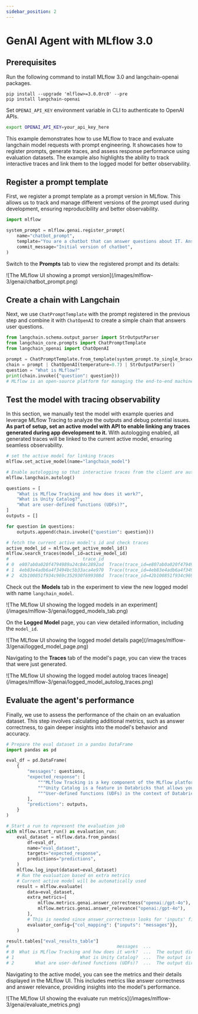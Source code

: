 ```yaml
---
sidebar_position: 2
---
```



# GenAI Agent with MLflow 3.0

## Prerequisites
Run the following command to install MLflow 3.0 and langchain-openai packages.
```
pip install --upgrade 'mlflow>=3.0.0rc0' --pre
pip install langchain-openai
```

Set `OPENAI_API_KEY` environment variable in CLI to authenticate to OpenAI APIs.
```bash
export OPENAI_API_KEY=your_api_key_here
```

This example demonstrates how to use MLflow to trace and evaluate langchain model requests with prompt engineering.
It showcases how to register prompts, generate traces, and assess response performance using evaluation datasets.
The example also highlights the ability to track interactive traces and link them to the logged model for better observability.

## Register a prompt template

First, we register a prompt template as a prompt version in MLflow. This allows us to track and manage different versions of the prompt used during development, ensuring reproducibility and better observability.

```python
import mlflow

system_prompt = mlflow.genai.register_prompt(
    name="chatbot_prompt",
    template="You are a chatbot that can answer questions about IT. Answer this question: {{question}}",
    commit_message="Initial version of chatbot",
)
```
Switch to the **Prompts** tab to view the registered prompt and its details:

<div className="center-div" style={{ width: "100%" }}>
    ![The MLflow UI showing a prompt version](/images/mlflow-3/genai/chatbot_prompt.png)
</div>

## Create a chain with Langchain

Next, we use `ChatPromptTemplate` with the prompt registered in the previous step and combine it with `ChatOpenAI` to create a simple chain that answers user questions.

```python
from langchain.schema.output_parser import StrOutputParser
from langchain_core.prompts import ChatPromptTemplate
from langchain_openai import ChatOpenAI

prompt = ChatPromptTemplate.from_template(system_prompt.to_single_brace_format())
chain = prompt | ChatOpenAI(temperature=0.7) | StrOutputParser()
question = "What is MLflow?"
print(chain.invoke({"question": question}))
# MLflow is an open-source platform for managing the end-to-end machine learning lifecycle...
```

## Test the model with tracing observability

In this section, we manually test the model with example queries and leverage MLflow Tracing to analyze the outputs and debug potential issues.
**As part of setup, set an active model with <APILink fn="mlflow.set_active_model" /> API to enable linking any traces generated during app development to it.**
With autologging enabled, all generated traces will be linked to the current active model, ensuring seamless observability.

```python
# set the active model for linking traces
mlflow.set_active_model(name="langchain_model")

# Enable autologging so that interactive traces from the client are automatically linked to a LoggedModel
mlflow.langchain.autolog()

questions = [
    "What is MLflow Tracking and how does it work?",
    "What is Unity Catalog?",
    "What are user-defined functions (UDFs)?",
]
outputs = []

for question in questions:
    outputs.append(chain.invoke({"question": question}))

# fetch the current active model's id and check traces
active_model_id = mlflow.get_active_model_id()
mlflow.search_traces(model_id=active_model_id)
#                            trace_id                                             trace  ...  assessments                        request_id
# 0  e807ab0a020f4794989a24c84c2892ad  Trace(trace_id=e807ab0a020f4794989a24c84c2892ad)  ...           []  e807ab0a020f4794989a24c84c2892ad
# 1  4eb83e4adb6a4f3494bc5b33aca4e970  Trace(trace_id=4eb83e4adb6a4f3494bc5b33aca4e970)  ...           []  4eb83e4adb6a4f3494bc5b33aca4e970
# 2  42b100851f934c969c352930f699308d  Trace(trace_id=42b100851f934c969c352930f699308d)  ...           []  42b100851f934c969c352930f699308d
```

Check out the **Models** tab in the experiment to view the new logged model with name ``langchain_model``.

<div className="center-div" style={{ width: "100%" }}>
    ![The MLflow UI showing the logged models in an experiment](/images/mlflow-3/genai/logged_models_tab.png)
</div>

On the **Logged Model** page, you can view detailed information, including the `model_id`.

<div className="center-div" style={{ width: "100%" }}>
    ![The MLflow UI showing the logged model details page](/images/mlflow-3/genai/logged_model_page.png)
</div>

Navigating to the **Traces** tab of the model's page, you can view the traces that were just generated.

<div className="center-div" style={{ width: "100%" }}>
    ![The MLflow UI showing the logged model autolog traces lineage](/images/mlflow-3/genai/logged_model_autolog_traces.png)
</div>

## Evaluate the agent's performance

Finally, we use <APILink fn="mlflow.evaluate" /> to assess the performance of the chain on an evaluation dataset.
This step involves calculating additional metrics, such as answer correctness, to gain deeper insights into the model's behavior and accuracy.

```python
# Prepare the eval dataset in a pandas DataFrame
import pandas as pd

eval_df = pd.DataFrame(
    {
        "messages": questions,
        "expected_response": [
            """MLflow Tracking is a key component of the MLflow platform designed to record and manage machine learning experiments. It enables data scientists and engineers to log parameters, code versions, metrics, and artifacts in a systematic way, facilitating experiment tracking and reproducibility.\n\nHow It Works:\n\nAt the heart of MLflow Tracking is the concept of a run, which is an execution of a machine learning code. Each run can log the following:\n\nParameters: Input variables or hyperparameters used in the model (e.g., learning rate, number of trees). Metrics: Quantitative measures to evaluate the model's performance (e.g., accuracy, loss). Artifacts: Output files like models, datasets, or images generated during the run. Source Code: The version of the code or Git commit hash used. These logs are stored in a tracking server, which can be set up locally or on a remote server. The tracking server uses a backend storage (like a database or file system) to keep a record of all runs and their associated data.\n\n Users interact with MLflow Tracking through its APIs available in multiple languages (Python, R, Java, etc.). By invoking these APIs in the code, you can start and end runs, and log data as the experiment progresses. Additionally, MLflow offers autologging capabilities for popular machine learning libraries, automatically capturing relevant parameters and metrics without manual code changes.\n\nThe logged data can be visualized using the MLflow UI, a web-based interface that displays all experiments and runs. This UI allows you to compare runs side-by-side, filter results, and analyze performance metrics over time. It aids in identifying the best models and understanding the impact of different parameters.\n\nBy providing a structured way to record experiments, MLflow Tracking enhances collaboration among team members, ensures transparency, and makes it easier to reproduce results. It integrates seamlessly with other MLflow components like Projects and Model Registry, offering a comprehensive solution for managing the machine learning lifecycle.""",
            """Unity Catalog is a feature in Databricks that allows you to create a centralized inventory of your data assets, such as tables, views, and functions, and share them across different teams and projects. It enables easy discovery, collaboration, and reuse of data assets within your organization.\n\nWith Unity Catalog, you can:\n\n1. Create a single source of truth for your data assets: Unity Catalog acts as a central repository of all your data assets, making it easier to find and access the data you need.\n2. Improve collaboration: By providing a shared inventory of data assets, Unity Catalog enables data scientists, engineers, and other stakeholders to collaborate more effectively.\n3. Foster reuse of data assets: Unity Catalog encourages the reuse of existing data assets, reducing the need to create new assets from scratch and improving overall efficiency.\n4. Enhance data governance: Unity Catalog provides a clear view of data assets, enabling better data governance and compliance.\n\nUnity Catalog is particularly useful in large organizations where data is scattered across different teams, projects, and environments. It helps create a unified view of data assets, making it easier to work with data across different teams and projects.""",
            """User-defined functions (UDFs) in the context of Databricks and Apache Spark are custom functions that you can create to perform specific tasks on your data. These functions are written in a programming language such as Python, Java, Scala, or SQL, and can be used to extend the built-in functionality of Spark.\n\nUDFs can be used to perform complex data transformations, data cleaning, or to apply custom business logic to your data. Once defined, UDFs can be invoked in SQL queries or in DataFrame transformations, allowing you to reuse your custom logic across multiple queries and applications.\n\nTo use UDFs in Databricks, you first need to define them in a supported programming language, and then register them with the SparkSession. Once registered, UDFs can be used in SQL queries or DataFrame transformations like any other built-in function.\n\nHere\'s an example of how to define and register a UDF in Python:\n\n```python\nfrom pyspark.sql.functions import udf\nfrom pyspark.sql.types import IntegerType\n\n# Define the UDF function\ndef multiply_by_two(value):\n    return value * 2\n\n# Register the UDF with the SparkSession\nmultiply_udf = udf(multiply_by_two, IntegerType())\n\n# Use the UDF in a DataFrame transformation\ndata = spark.range(10)\nresult = data.withColumn("multiplied", multiply_udf(data.id))\nresult.show()\n```\n\nIn this example, we define a UDF called `multiply_by_two` that multiplies a given value by two. We then register this UDF with the SparkSession using the `udf` function, and use it in a DataFrame transformation to multiply the `id` column of a DataFrame by two.""",
        ],
        "predictions": outputs,
    }
)

# Start a run to represent the evaluation job
with mlflow.start_run() as evaluation_run:
    eval_dataset = mlflow.data.from_pandas(
        df=eval_df,
        name="eval_dataset",
        targets="expected_response",
        predictions="predictions",
    )
    mlflow.log_input(dataset=eval_dataset)
    # Run the evaluation based on extra metrics
    # Current active model will be automatically used
    result = mlflow.evaluate(
        data=eval_dataset,
        extra_metrics=[
            mlflow.metrics.genai.answer_correctness("openai:/gpt-4o"),
            mlflow.metrics.genai.answer_relevance("openai:/gpt-4o"),
        ],
        # This is needed since answer_correctness looks for 'inputs' field
        evaluator_config={"col_mapping": {"inputs": "messages"}},
    )

result.tables["eval_results_table"]
#                                         messages  ...                  answer_relevance/v1/justification
# 0  What is MLflow Tracking and how does it work?  ...  The output directly addresses the input questi...
# 1                         What is Unity Catalog?  ...  The output is completely irrelevant to the inp...
# 2        What are user-defined functions (UDFs)?  ...  The output directly addresses the input questi...
```
Navigating to the active model, you can see the metrics and their details displayed in the MLflow UI. This includes metrics like answer correctness and answer relevance, providing insights into the model's performance.

<div className="center-div" style={{ width: "100%" }}>
    ![The MLflow UI showing the evaluate run metrics](/images/mlflow-3/genai/evaluate_metrics.png)
</div>
